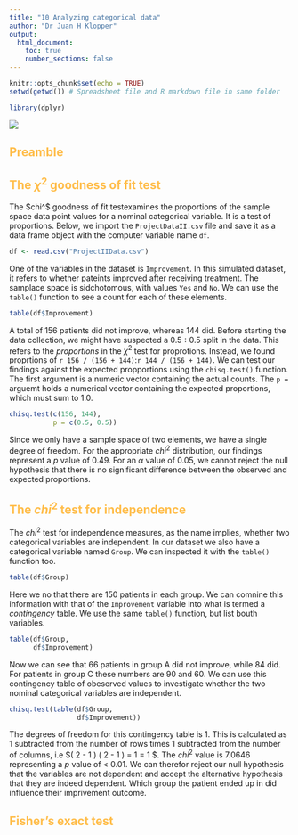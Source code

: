 ```yaml
---
title: "10 Analyzing categorical data"
author: "Dr Juan H Klopper"
output:
  html_document:
    toc: true
    number_sections: false
---
```


<style type="text/css">
h1 {color:#1a2451;}
h2 {color:#ffbd4a;}
h3 {color:#1a2451;}
</style>

```r
knitr::opts_chunk$set(echo = TRUE)
setwd(getwd()) # Spreadsheet file and R markdown file in same folder
```

```r
library(dplyr)
```

![](KRG_elegant_logo_for_light_BG.png)

## Preamble

## The $\chi^2$ goodness of fit test

The $chi^$ goodness of fit testexamines the proportions of the sample space data point values for a nominal categorical variable.  It is a test of proportions.  Below, we import the `ProjectDataII.csv` file and save it as a data frame object with the computer variable name `df`.

```r
df <- read.csv("ProjectIIData.csv")
```

One of the variables in the dataset is `Improvement`.  In this simulated dataset, it refers to whether pateints improved after receiving treatment.  The samplace space is sidchotomous, with values `Yes` and `No`.  We can use the `table()` function to see a count for each of these elements.

```r
table(df$Improvement)
```

A total of $156$ patients did not improve, whereas $144$ did.  Before starting the data collection, we might have suspected a $0.5:0.5$ split in the data.  This refers to the _proportions_ in the $\chi^2$ test for proprotions.  Instead, we found proprtions of `r 156 / (156 + 144)`:`r 144 / (156 + 144)`.  We can test our findings against the expected propportions using the `chisq.test()` function.  The first argument is a numeric vector containing the actual counts.  The `p =` arguemt holds a numerical vector containing the expected proportions, which must sum to $1.0$.

```r
chisq.test(c(156, 144),
           p = c(0.5, 0.5))
```

Since we only have a sample space of two elements, we have a single degree of freedom.  For the appropriate $chi^2$ distribution, our findings represent a _p_ value of $0.49$.  For an $\alpha$ value of $0.05$, we cannot reject the null hypothesis that there is no significant difference between the observed and expected proportions.

## The $chi^2$ test for independence

The $chi^2$ test for independence measures, as the name implies, whether two categorical variables are independent.  In our dataset we also have a categorical variable named `Group`.  We can inspected it with the `table()` function too.

```r
table(df$Group)
```

Here we no that there are $150$ patients in each group.  We can comnine this information with that of the `Improvement` variable into what is termed a _contingency_ table.  We use the same `table()` function, but list bouth variables.

```r
table(df$Group,
      df$Improvement)
```

Now we can see that $66$ patients in group A did not improve, while $84$ did.  For patients in group C these numbers are $90$ and $60$.  We can use this contingency table of obeserved values to investigate whether the two nominal categorical variables are independent.

```r
chisq.test(table(df$Group,
                 df$Improvement))
```

The degrees of freedom for this contingency table is $1$.  This is calculated as $1$ subtracted from the number of rows times $1$ subtracted from the number of columns, i.e $\left( 2 - 1 \right) \times \left( 2 - 1 \right) = 1 \times 1  = 1 $.  The $chi^2$ value is $7.0646$ representing a _p_ value of < $0.01$.  We can therefor reject our null hypothesis that the variables are not dependent and accept the alternative hypothesis that they are indeed dependent.  Which group the patient ended up in did influence their imprivement outcome.

## Fisher's exact test
